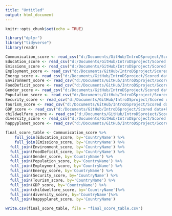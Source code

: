 ```yaml
---
title: "Untitled"
output: html_document
---
```


```r
knitr::opts_chunk$set(echo = TRUE)
```

```r
library("dplyr")
library("tidyverse")
library(readr)
```

```r
Communication_score <- read_csv("d:/Documents/GitHub/IntroDSproject/Scored data+Rmds/Communication_score.csv")
Education_score <- read_csv("d:/Documents/GitHub/IntroDSproject/Scored data+Rmds/Education_score.csv")
Emissions_score <- read_csv("d:/Documents/GitHub/IntroDSproject/Scored data+Rmds/Emissions_score.csv")
Employment_score <- read_csv("d:/Documents/GitHub/IntroDSproject/Scored data+Rmds/Employment_score.csv")
Energy_score <- read_csv("d:/Documents/GitHub/IntroDSproject/Scored data+Rmds/Energy_score.csv")
Environment_score <- read_csv("d:/Documents/GitHub/IntroDSproject/Scored data+Rmds/Environment_score.csv")
FoodDeficit_score <- read_csv("d:/Documents/GitHub/IntroDSproject/Scored data+Rmds/FoodDeficit_score.csv")
Gender_score <- read_csv("d:/Documents/GitHub/IntroDSproject/Scored data+Rmds/Gender_score.csv")
Population_score <- read_csv("d:/Documents/GitHub/IntroDSproject/Scored data+Rmds/Population_score.csv")
Security_score <- read_csv("d:/Documents/GitHub/IntroDSproject/Scored data+Rmds/Security_score.csv")
Tourism_score <- read_csv("d:/Documents/GitHub/IntroDSproject/Scored data+Rmds/Tourism_score.csv")
GDP_score <- read_csv("d:/Documents/GitHub/IntroDSproject/Scored data+Rmds/GDP_score.csv")
childwelfare_score <- read_csv("d:/Documents/GitHub/IntroDSproject/Scored data+Rmds/childwelfare_score.csv")
diversity_score <- read_csv("d:/Documents/GitHub/IntroDSproject/Scored data+Rmds/diversity_score.csv")
happyplanet_score <- read_csv("d:/Documents/GitHub/IntroDSproject/Scored data+Rmds/happyplanet_score.csv")
```



```r
final_score_table <- Communication_score %>%
    full_join(Education_score, by='CountryName') %>%
    full_join(Emissions_score, by='CountryName') %>%
  full_join(Environment_score, by='CountryName') %>%
  full_join(FoodDeficit_score, by='CountryName') %>%
  full_join(Gender_score, by='CountryName') %>%
  full_join(Population_score, by='CountryName') %>%
  full_join(Employment_score, by='CountryName') %>%
  full_join(Energy_score, by='CountryName') %>%
  full_join(Security_score, by='CountryName') %>%
  full_join(Tourism_score, by='CountryName') %>%
  full_join(GDP_score, by='CountryName') %>%
  full_join(childwelfare_score, by='CountryName')%>%
  full_join(diversity_score, by='CountryName')%>%
  full_join(happyplanet_score, by='CountryName')

write.csv(final_score_table, file = "final_score_table.csv")
```

